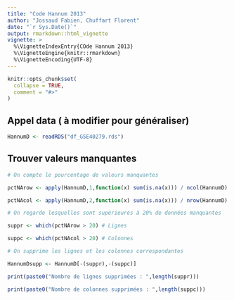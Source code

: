 ---
title: "Code Hannum 2013"
author: "Jossaud Fabien, Chuffart Florent"
date: "`r Sys.Date()`"
output: rmarkdown::html_vignette
vignette: >
  %\VignetteIndexEntry{COde Hannum 2013}
  %\VignetteEngine{knitr::rmarkdown}
  %\VignetteEncoding{UTF-8}
---

```{r setup, include = FALSE}
knitr::opts_chunk$set(
  collapse = TRUE,
  comment = "#>"
)
```


## Appel data ( à modifier pour généraliser)

```{r appel data}

HannumD <- readRDS("df_GSE40279.rds")

```



## Trouver valeurs manquantes 

```{r valeurs manquantes}

# On compte le pourcentage de valeurs manquantes

pctNArow <- apply(HannumD,1,function(x) sum(is.na(x))) / ncol(HannumD) * 100 # Par ligne

pctNAcol <- apply(HannumD,2,function(x) sum(is.na(x))) / nrow(HannumD) * 100 # Par colonne

# On regarde lesquelles sont supérieures à 20% de données manquantes 

suppr <- which(pctNArow > 20) # Lignes

suppc <- which(pctNAcol > 20) # Colonnes

# On supprime les lignes et les colonnes correspondantes

HannumDsupp <- HannumD[-(suppr),-(suppc)]

print(paste0("Nombre de lignes supprimées : ",length(suppr)))

print(paste0("Nombre de colonnes supprimées : ",length(suppc)))
```

